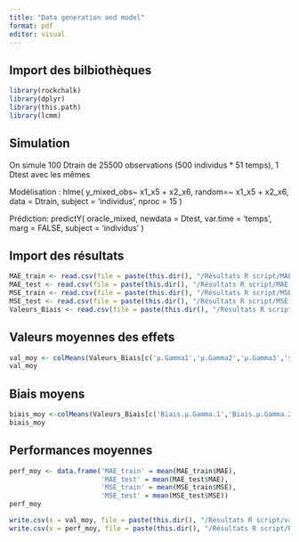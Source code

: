 ```yaml
---
title: "Data generation and model"
format: pdf
editor: visual
---
```


## Import des bilbiothèques

```r
library(rockchalk)
library(dplyr)
library(this.path)
library(lcmm) 
```

## Simulation

On simule 100 Dtrain de 25500 observations (500 individus \* 51 temps), 1 Dtest avec les mêmes

Modélisation : hlme( y_mixed_obs\~ x1_x5 + x2_x6, random=\~ x1_x5 + x2_x6, data = Dtrain, subject = 'individus', nproc = 15 )

Prédiction: predictY( oracle_mixed, newdata = Dtest, var.time = 'temps', marg = FALSE, subject = 'individus' )

## Import des résultats

```r
MAE_train <- read.csv(file = paste(this.dir(), "/Résultats R script/MAE train.csv", sep = ""), sep=',')
MAE_test <- read.csv(file = paste(this.dir(), "/Résultats R script/MAE test.csv", sep = ""), sep=',')
MSE_train <- read.csv(file = paste(this.dir(), "/Résultats R script/MSE train.csv", sep = ""), sep=',')
MSE_test <- read.csv(file = paste(this.dir(), "/Résultats R script/MSE test.csv", sep = ""), sep = ',')
Valeurs_Biais <- read.csv(file = paste(this.dir(), "/Résultats R script/Valeurs et Biais.csv", sep = ""), sep = ',')
```

## Valeurs moyennes des effets

```r
val_moy <- colMeans(Valeurs_Biais[c('µ.Gamma1','µ.Gamma2','µ.Gamma3','sigma.Gamma1','sigma.Gamma2','sigma.Gamma3')])
val_moy

```

## Biais moyens

```r
biais_moy <-colMeans(Valeurs_Biais[c('Biais.µ.Gamma.1','Biais.µ.Gamma.2','Biais.µ.Gamma3','Biais.sigma.Gamma1','Biais.sigma.Gamma.2','Biais.sigma.Gamma3')])
biais_moy
```

## Performances moyennes

```r
perf_moy <- data.frame('MAE_train' = mean(MAE_train$MAE),
                       'MAE_test' = mean(MAE_test$MAE),
                       'MSE_train' = mean(MSE_train$MSE),
                       'MSE_test' = mean(MSE_test$MSE))
perf_moy
```

```r
write.csv(x = val_moy, file = paste(this.dir(), "/Résultats R script/valeurs_moyennes",sep=""))
write.csv(x = perf_moy, file = paste(this.dir(), "/Résultats R script/Performances_moyennes",sep=""))
```
